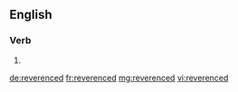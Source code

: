 ==English==

===Verb===
{{head|en}}

# {{en-past of|reverence}}

[[de:reverenced]]
[[fr:reverenced]]
[[mg:reverenced]]
[[vi:reverenced]]